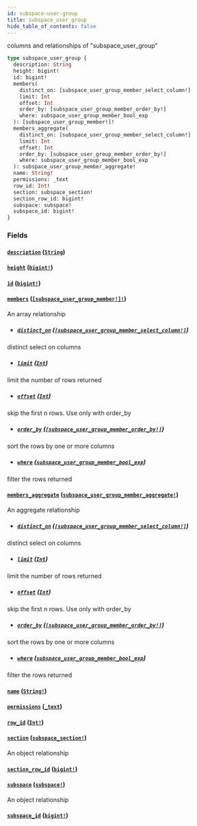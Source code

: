 ```yaml
---
id: subspace-user-group
title: subspace_user_group
hide_table_of_contents: false
---
```


columns and relationships of "subspace_user_group"

```graphql
type subspace_user_group {
  description: String
  height: bigint!
  id: bigint!
  members(
    distinct_on: [subspace_user_group_member_select_column!]
    limit: Int
    offset: Int
    order_by: [subspace_user_group_member_order_by!]
    where: subspace_user_group_member_bool_exp
  ): [subspace_user_group_member!]!
  members_aggregate(
    distinct_on: [subspace_user_group_member_select_column!]
    limit: Int
    offset: Int
    order_by: [subspace_user_group_member_order_by!]
    where: subspace_user_group_member_bool_exp
  ): subspace_user_group_member_aggregate!
  name: String!
  permissions: _text
  row_id: Int!
  section: subspace_section!
  section_row_id: bigint!
  subspace: subspace!
  subspace_id: bigint!
}
```

### Fields

#### [`description`](#) ([`String`](../scalars/string))

#### [`height`](#) ([`bigint!`](../scalars/bigint))

#### [`id`](#) ([`bigint!`](../scalars/bigint))

#### [`members`](#) ([`[subspace_user_group_member!]!`](../objects/subspace-user-group-member))

An array relationship

- ##### [`distinct_on`](#) ([`[subspace_user_group_member_select_column!]`](../enums/subspace-user-group-member-select-column))

distinct select on columns

- ##### [`limit`](#) ([`Int`](../scalars/int))

limit the number of rows returned

- ##### [`offset`](#) ([`Int`](../scalars/int))

skip the first n rows. Use only with order_by

- ##### [`order_by`](#) ([`[subspace_user_group_member_order_by!]`](../inputs/subspace-user-group-member-order-by))

sort the rows by one or more columns

- ##### [`where`](#) ([`subspace_user_group_member_bool_exp`](../inputs/subspace-user-group-member-bool-exp))

filter the rows returned

#### [`members_aggregate`](#) ([`subspace_user_group_member_aggregate!`](../objects/subspace-user-group-member-aggregate))

An aggregate relationship

- ##### [`distinct_on`](#) ([`[subspace_user_group_member_select_column!]`](../enums/subspace-user-group-member-select-column))

distinct select on columns

- ##### [`limit`](#) ([`Int`](../scalars/int))

limit the number of rows returned

- ##### [`offset`](#) ([`Int`](../scalars/int))

skip the first n rows. Use only with order_by

- ##### [`order_by`](#) ([`[subspace_user_group_member_order_by!]`](../inputs/subspace-user-group-member-order-by))

sort the rows by one or more columns

- ##### [`where`](#) ([`subspace_user_group_member_bool_exp`](../inputs/subspace-user-group-member-bool-exp))

filter the rows returned

#### [`name`](#) ([`String!`](../scalars/string))

#### [`permissions`](#) ([`_text`](../scalars/text))

#### [`row_id`](#) ([`Int!`](../scalars/int))

#### [`section`](#) ([`subspace_section!`](../objects/subspace-section))

An object relationship

#### [`section_row_id`](#) ([`bigint!`](../scalars/bigint))

#### [`subspace`](#) ([`subspace!`](../objects/subspace))

An object relationship

#### [`subspace_id`](#) ([`bigint!`](../scalars/bigint))

